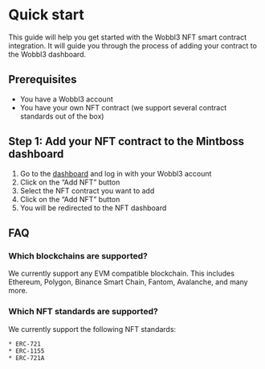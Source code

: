 # Quick start

This guide will help you get started with the Wobbl3 NFT smart contract integration. It will guide you through the process of adding your contract to the Wobbl3 dashboard.

## Prerequisites

  * You have a Wobbl3 account
  * You have your own NFT contract (we support several contract standards out of the box)

## Step 1: Add your NFT contract to the Mintboss dashboard

  1. Go to the [dashboard](mintboss.wobbl3.io) and log in with your Wobbl3 account
  2. Click on the “Add NFT” button
  3. Select the NFT contract you want to add
  4. Click on the “Add NFT” button
  5. You will be redirected to the NFT dashboard

## FAQ

### Which blockchains are supported?

We currently support any EVM compatible blockchain. This includes Ethereum, Polygon, Binance Smart Chain, Fantom, Avalanche, and many more.

### Which NFT standards are supported?

We currently support the following NFT standards:

    * ERC-721
    * ERC-1155
    * ERC-721A